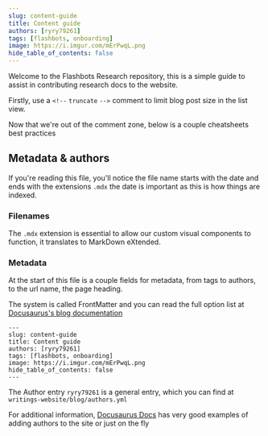 ```yaml
---
slug: content-guide
title: Content guide
authors: [ryry79261]
tags: [flashbots, onboarding]
image: https://i.imgur.com/mErPwqL.png
hide_table_of_contents: false
---
```


Welcome to the Flashbots Research repository, this is a simple guide to assist in contributing research docs to the website.

Firstly, use a `<!--` `truncate` `-->` comment to limit blog post size in the list view.

<!--truncate-->

Now that we're out of the comment zone, below is a couple cheatsheets best practices 

## Metadata & authors

If you're reading this file, you'll notice the file name starts with the date and ends with the extensions `.mdx` the date is important as this is how things are indexed.


### Filenames

The `.mdx` extension is essential to allow our custom visual components to function, it translates to MarkDown eXtended.

### Metadata

At the start of this file is a couple fields for metadata, from tags to authors, to the url name, the page heading.

The system is called FrontMatter and you can read the full option list at [Docusaurus's blog documentation](https://docusaurus.io/docs/api/plugins/@docusaurus/plugin-content-blog#markdown-frontmatter)

```
---
slug: content-guide
title: Content guide
authors: [ryry79261]
tags: [flashbots, onboarding]
image: https://i.imgur.com/mErPwqL.png
hide_table_of_contents: false
---
```

The Author entry `ryry79261` is a general entry, which you can find at `writings-website/blog/authors.yml` 

For additional information, [Docusaurus Docs](https://docusaurus.io/docs/blog#blog-post-authors) has very good examples of adding authors to the site or just on the fly